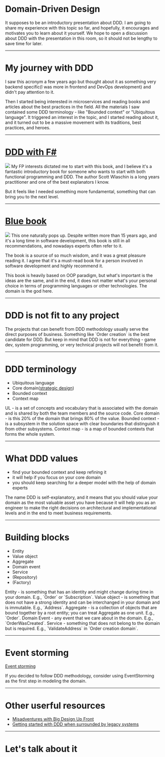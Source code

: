 
<Head>
  <title>DDD</title>
</Head>


# Domain-Driven Design

<Notes>
It supposes to be an introductory presentation about DDD. I am going to share my experience with this topic so
far, and hopefully, it encourages and motivates you to learn about it yourself. We hope to open a discussion about DDD
with the presentation in this room, so it should not be lengthy to save time for later.
</Notes>

---

# My journey with DDD

<Notes>
I saw this acronym a few years ago but thought about it as something very backend specific(I was more in frontend and
DevOps development) and didn't pay attention to it.

Then I started being interested in microservices and reading books and articles about the best practices in the field.
All the materials I saw contained some DDD terminology - like "Bounded context" or "Ubiquitous language". It triggered
an interest in the topic, and I started reading about it, and it turned out to be a massive movement with its
traditions, best practices, and heroes.
</Notes>

---

# <a href='https://www.amazon.de/gp/product/1680502549/' target='_blank'>DDD with F#</a>

<img src='./images/ddd-with-fsharp.jpg' />

<Notes>
My FP interests dictated me to start with this book, and I believe it's a fantastic introductory book for someone who
wants to start with both functional programming and DDD. The author Scott Wlaschin is a long years practitioner and one
of the best explanators I know.

But it feels like I needed something more fundamental, something that can bring you to the next level.
</Notes>

---

# <a href='https://www.amazon.de/Domain-Driven-Design-Tackling-Complexity-Software/dp/0321125215/' target='_blank'>Blue book</a>

<img src='./images/blue-book.jpg' />

<Notes>
This one naturally pops up. Despite written more than 15 years ago, and it's a long time in software development, this
book is still in all recommendations, and nowadays experts often refer to it.

The book is a source of so much wisdom, and it was a great pleasure reading it. I agree that it's a must-read book for
a person involved in software development and highly recommend it.

This book is heavily based on OOP paradigm, but what's important is the ideas are the same, and in the end, it does
not matter what's your personal choice in terms of programming languages or other technologies. The domain is the god
here.
</Notes>

---

# DDD is not fit to any project

<Notes>
The projects that can benefit from DDD methodology usually serve the direct purposes of business. Something like
`Order creation` is the best candidate for DDD. But keep in mind that DDD is not for everything - game dev, system
programming, or very technical projects will not benefit from it.
</Notes>

---

# DDD terminology

* Ubiquitous language
* Core domain(<a href='https://blog.jonathanoliver.com/ddd-strategic-design-core-supporting-and-generic-subdomains/' target='_blank'>strategic design</a>)
* Bounded context
* Context map

<Notes>
UL - is a set of concepts and vocabulary that is associated with the domain and is shared by both the team members and
the source code.
Core domain -  is this 20% of the domain that brings 80% of the value.
Bounded context - is a subsystem in the solution space with clear boundaries that distinguish it from other subsystems.
Context map - is a map of bounded contexts that forms the whole system.
</Notes>

---

# What DDD values

* find your bounded context and keep refining it
* it will help if you focus on your core domain
* you should keep searching for a deeper model with the help of domain experts
<Notes>
The name DDD is self-explanatory, and it means that you should value your domain as the most valuable asset you have
because it will help you as an engineer to make the right decisions on architectural and implementational levels and
in the end to meet business requirements.
</Notes>

---

# Building blocks

* Entity
* Value object
* Aggregate
* Domain event
* Service
* (Repository)
* (Factory)

<Notes>
Entity - is something that has an identity and might change during time in your domain. E.g., `Order` or `Subscription`.
Value object - is something that does not have a strong identity and can be interchanged in your domain and is immutable. E.g., `Address`.
Aggregate - is a collection of objects that are bound together by a root entity; you can treat Aggregate as one unit. E.g., `Order`.
Domain Event - any event that we care about in the domain. E.g., `OrderWasCreated`.
Service - something that does not belong to the domain but is required. E.g., `ValidateAddress` in `Order creation domain`.
</Notes>

---

# Event storming

<a href='https://www.eventstorming.com/' target='_blank'>Event storming</a>

<Notes>
If you decided to follow DDD methodology, consider using EventStorming as the first step in modeling the domain.
</Notes>

---

# Other userful resources

* <a href='https://philippe.bourgau.net/misadventures-with-big-design-up-front/' target='_blank'>Misadventures with Big Design Up Front</a>
* <a href='https://domainlanguage.com/wp-content/uploads/2016/04/GettingStartedWithDDDWhenSurroundedByLegacySystemsV1.pdf' target='_blank'>Getting started with DDD when
surrounded by legacy systems</a>

---

# Let's talk about it
